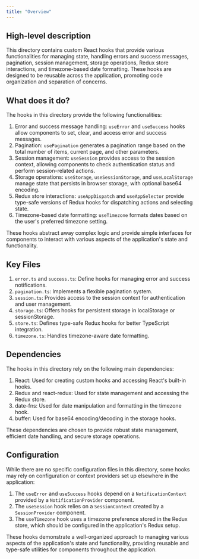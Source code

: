 ```yaml
---
title: "Overview"
---
```


## High-level description
This directory contains custom React hooks that provide various functionalities for managing state, handling errors and success messages, pagination, session management, storage operations, Redux store interactions, and timezone-based date formatting. These hooks are designed to be reusable across the application, promoting code organization and separation of concerns.

## What does it do?
The hooks in this directory provide the following functionalities:

1. Error and success message handling: `useError` and `useSuccess` hooks allow components to set, clear, and access error and success messages.
2. Pagination: `usePagination` generates a pagination range based on the total number of items, current page, and other parameters.
3. Session management: `useSession` provides access to the session context, allowing components to check authentication status and perform session-related actions.
4. Storage operations: `useStorage`, `useSessionStorage`, and `useLocalStorage` manage state that persists in browser storage, with optional base64 encoding.
5. Redux store interactions: `useAppDispatch` and `useAppSelector` provide type-safe versions of Redux hooks for dispatching actions and selecting state.
6. Timezone-based date formatting: `useTimezone` formats dates based on the user's preferred timezone setting.

These hooks abstract away complex logic and provide simple interfaces for components to interact with various aspects of the application's state and functionality.

## Key Files
1. `error.ts` and `success.ts`: Define hooks for managing error and success notifications.
2. `pagination.ts`: Implements a flexible pagination system.
3. `session.ts`: Provides access to the session context for authentication and user management.
4. `storage.ts`: Offers hooks for persistent storage in localStorage or sessionStorage.
5. `store.ts`: Defines type-safe Redux hooks for better TypeScript integration.
6. `timezone.ts`: Handles timezone-aware date formatting.

## Dependencies
The hooks in this directory rely on the following main dependencies:

1. React: Used for creating custom hooks and accessing React's built-in hooks.
2. Redux and react-redux: Used for state management and accessing the Redux store.
3. date-fns: Used for date manipulation and formatting in the timezone hook.
4. buffer: Used for base64 encoding/decoding in the storage hooks.

These dependencies are chosen to provide robust state management, efficient date handling, and secure storage operations.

## Configuration
While there are no specific configuration files in this directory, some hooks may rely on configuration or context providers set up elsewhere in the application:

1. The `useError` and `useSuccess` hooks depend on a `NotificationContext` provided by a `NotificationProvider` component.
2. The `useSession` hook relies on a `SessionContext` created by a `SessionProvider` component.
3. The `useTimezone` hook uses a timezone preference stored in the Redux store, which should be configured in the application's Redux setup.

These hooks demonstrate a well-organized approach to managing various aspects of the application's state and functionality, providing reusable and type-safe utilities for components throughout the application.